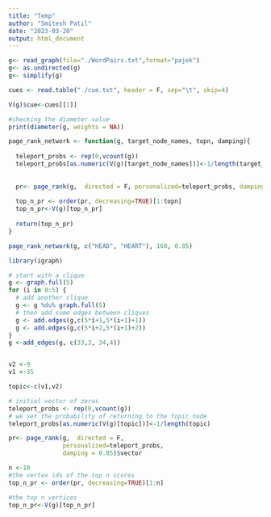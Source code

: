 ```yaml
---
title: "Temp"
author: "Smitesh Patil"
date: "2023-03-20"
output: html_document
---
```


```r
g<- read_graph(file="./WordPairs.txt",format="pajek")
g<- as.undirected(g)
g<- simplify(g)

cues <- read.table("./cue.txt", header = F, sep="\t", skip=4)

V(g)$cue<-cues[[1]]

#checking the diameter value
print(diameter(g, weights = NA))


```

```r

page_rank_network <- function(g, target_node_names, topn, damping){
  
  teleport_probs <- rep(0,vcount(g))
  teleport_probs[as.numeric(V(g)[target_node_names])]<-1/length(target_node_names)
    
  
  pr<- page_rank(g,  directed = F, personalized=teleport_probs, damping = damping)$vector
  
  top_n_pr <- order(pr, decreasing=TRUE)[1:topn]
  top_n_pr<-V(g)[top_n_pr]
  
  return(top_n_pr)
}

page_rank_network(g, c("HEAD", "HEART"), 160, 0.85)

```


```r

library(igraph)

# start with a clique
g <- graph.full(5)
for (i in 0:5) {
  # add another clique
  g <- g %du% graph.full(5)
  # then add some edges between cliques
  g <- add.edges(g,c(5*i+1,5*(i+1)+1))
  g <- add.edges(g,c(5*i+2,5*(i+1)+2))
}
g <-add_edges(g, c(33,3, 34,4))


v2 <-9
v1 <-35

topic<-c(v1,v2)

# initial vector of zeros
teleport_probs <- rep(0,vcount(g))
# we set the probability of returning to the topic node 
teleport_probs[as.numeric(V(g)[topic])]<-1/length(topic)

pr<- page_rank(g,  directed = F, 
               personalized=teleport_probs, 
               damping = 0.85)$vector

n <-10
#the vertex ids of the top n scores
top_n_pr <- order(pr, decreasing=TRUE)[1:n]

#the top n vertices
top_n_pr<-V(g)[top_n_pr]

```
